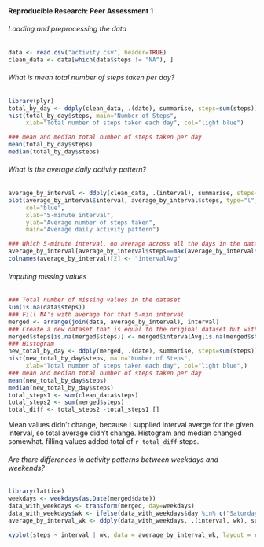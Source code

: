 ``` r
   
```
#### Reproducible Research: Peer Assessment 1
###### Loading and preprocessing the data
```r
data <- read.csv("activity.csv", header=TRUE)
clean_data <- data[which(data$steps != "NA"), ]
```
###### What is mean total number of steps taken per day?
```r
library(plyr)
total_by_day <- ddply(clean_data, .(date), summarise, steps=sum(steps))
hist(total_by_day$steps, main="Number of Steps", 
     xlab="Total number of steps taken each day", col="light blue")

### mean and median total number of steps taken per day
mean(total_by_day$steps)
median(total_by_day$steps)
```
###### What is the average daily activity pattern?
```r
average_by_interval <- ddply(clean_data, .(interval), summarise, steps=mean(steps))
plot(average_by_interval$interval, average_by_interval$steps, type="l", 
     col="blue",
     xlab="5-minute interval", 
     ylab="Average number of steps taken",
     main="Average daily activity pattern")

### Which 5-minute interval, on average across all the days in the dataset, contains the maximum number of steps?
average_by_interval[average_by_interval$steps==max(average_by_interval$steps),]
colnames(average_by_interval)[2] <- "intervalAvg"
```
###### Imputing missing values
```r
### Total number of missing values in the dataset
sum(is.na(data$steps))
### Fill NA's with average for that 5-min interval
merged <- arrange(join(data, average_by_interval), interval)
### Create a new dataset that is equal to the original dataset but with the missing data filled in.
merged$steps[is.na(merged$steps)] <- merged$intervalAvg[is.na(merged$steps)]
### Histogram
new_total_by_day <- ddply(merged, .(date), summarise, steps=sum(steps))
hist(new_total_by_day$steps, main="Number of Steps", 
     xlab="Total number of steps taken each day", col="light blue",)
### mean and median total number of steps taken per day
mean(new_total_by_day$steps)
median(new_total_by_day$steps)
total_steps1 <- sum(clean_data$steps)
total_steps2 <- sum(merged$steps)
total_diff <- total_steps2 -total_steps1 []
```
Mean values didn't change, because I supplied interval averge for the given interval, so total average didn't change. Histogram and median changed somewhat. filling values added total of `r total_diff` steps.

###### Are there differences in activity patterns between weekdays and weekends?
```r
library(lattice)
weekdays <- weekdays(as.Date(merged$date))
data_with_weekdays <- transform(merged, day=weekdays)
data_with_weekdays$wk <- ifelse(data_with_weekdays$day %in% c("Saturday", "Sunday"),"weekend", "weekday")
average_by_interval_wk <- ddply(data_with_weekdays, .(interval, wk), summarise, steps=mean(steps))

xyplot(steps ~ interval | wk, data = average_by_interval_wk, layout = c(1, 2), type="l")
```

